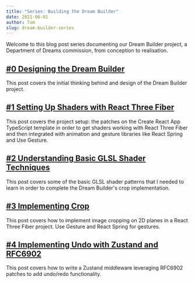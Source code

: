 ```yaml
---
title: "Series: Building the Dream Builder"
date: 2021-06-01
author: Tom
slug: dream-builder-series
---
```


Welcome to this blog post series documenting our Dream Builder project, a
Department of Dreams commission, from conception to realisation.

## [#0 Designing the Dream Builder](/blog/designing-the-dream-builder)

This post covers the initial thinking behind and design of the Dream Builder
project.

## [#1 Setting Up Shaders with React Three Fiber](/blog/react-three-fiber-shaders-setup)

This post covers the project setup: the patches on the Create React App
TypeScript template in order to get shaders working with React Three Fiber and
then integrated with animation and gesture libraries like React Spring and Use
Gesture.

## [#2 Understanding Basic GLSL Shader Techniques](/blog/understanding-basic-shader-techniques)

This post covers some of the basic GLSL shader patterns that I needed to learn
in order to complete the Dream Builder's crop implementation.

## [#3 Implementing Crop](/blog/implementing-crop)

This post covers how to implement image cropping on 2D planes in a React Three
Fiber project. Use Gesture and React Spring for gestures.

## [#4 Implementing Undo with Zustand and RFC6902](/blog/zustand-rfc6902-undo)

This post covers how to write a Zustand middleware leveraging RFC6902 patches to
add undo/redo functionality.
